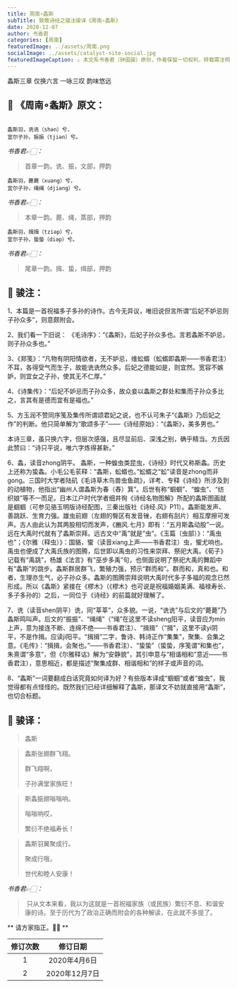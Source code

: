 ```yaml
---
title: 周南∘螽斯
subTitle: 致敬诗经之骏注骏译《周南∘螽斯》 
date: 2020-12-07 
author: 书香君
categories: [周南]
featuredImage: ../assets/周南.png
socialImage: ../assets/catalyst-site-social.jpg
featuredImageCaption: ⚠️️ 本文系书香君（钟国骏）原创，作者保留一切权利，转载需注明出处。
---
```


螽斯三章
仅换六言
一咏三叹
韵味悠远

## 🌼 《周南∘螽斯》原文：
```

螽斯羽，诜诜（shən）兮，
宜尔子孙，振振（tjiən）兮。

```
*书香君👉🏻：* 

> 首章一韵。诜、振，文部，押韵

```
螽斯羽，薨薨（xuəng）兮，
宜尔子孙，绳绳（djiəng）兮。

```
*书香君👉🏻：* 

> 本章一韵。薨、绳，蒸部，押韵

```
螽斯羽，揖揖（tziəp）兮，
宜尔子孙，蛰蛰（diəp）兮。

```
*书香君👉🏻：* 

> 尾章一韵。揖、蛰，缉部，押韵

## 🍁️ 骏注：

1、本篇是一首祝福多子多孙的诗作。古今无异议，唯旧说但言所谓“后妃不妒忌则子孙众多”，则意颇附会。

2、我们看一下旧说：
《毛诗序》：“《螽斯》，后妃子孙众多也。言若螽斯不妒忌，则子孙众多也。”

3、《郑笺》：“凡物有阴阳情欲者，无不妒忌，维蚣蝑（蚣蝑即螽斯——书香君注）不耳，各得受气而生子，故能诜诜然众多。后妃之德能如是，则宜然。宽容不嫉妒，则宜女之子孙，使其无不仁厚。”

4、《诗集传》：“后妃不妒忌而子孙众多，故众妾以螽斯之群处和集而子孙众多比之，言其有是德而宜有是福也。”

5、方玉润不赞同序笺及集传所谓颂君妃之说，也不认可朱子“《螽斯》乃后妃之作”的判断。他只简单解为“歌颂多子”——《诗经原始》：“《螽斯》，美多男也。”

本诗三章，虽只换六字，但层次感强，且尽显前后、深浅之别，确乎精当。方氏因此赞曰：“诗只平说，唯六字炼得甚新。”

6、螽，读音zhong阴平。
螽斯，一种蝗虫类昆虫，《诗经》时代又称斯螽。历史上还称为蛰螽。小毛公毛苌释：“螽斯，蚣蝑也。”蚣蝑之“蚣”读音是zhong而非gong。三国时大学者陆矶《毛诗草木鸟兽虫鱼疏》，详考、专释《诗经》所涉及到的动植物，他指出“幽州人谓螽斯为春（舂）箕”。后世有称“蝈蝈”、“蝗虫”、“纺织娘”等不一而足。日本江户时代学者细井徇《诗经名物图解》所配的螽斯图画就是蝈蝈（可参见骆玉明版诗经配图，三秦出版社《诗经.风》P11）。螽斯能发声、善跳跃、生育力强。雄虫前翅（左翅的臀区有发音锉，右翅有刮片）相互摩擦可发声。古人由此认为其两股相切而发声，《豳风.七月》即有：“五月斯螽动股”一说。远在大禹时代就有了螽斯崇拜。远古文中“禹”就是“虫”。《玉篇（虫部）》：“禹虫也”；《尔雅（释虫）》：国貉，蠁（读音xiang上声——书香君注）虫，蠁尤响也。禹虫也便成了大禹氏族的图腾，后世即以禹虫的习性来崇拜、祭祀大禹。《荀子》记载有“禹跳”，杨雄《法言》有“巫步多禹”句，也侧面说明了祭祀大禹的舞蹈中有“螽斯”的跳步。螽斯群居群飞，繁殖力强，预示“群而和”。群而和，真和也。和者，生理亦生气，必子孙众多。螽斯的图腾崇拜说明大禹时代多子多福的观念已然形成。所以《螽斯》紧接在《樛木》（《樛木》也可说是祝福婚姻美满、福禄寿长、多子多孙的）之后，一同位于《诗经》的前篇就好理解了。

7、诜（读音shen阴平）诜，同“莘莘”，众多貌。一说，“诜诜”与后文的“薨薨”乃螽斯鸣叫声。后文的“振振”、“绳绳”（“绳”在这里不读sheng阳平，读音应为min上声，意为接连不断、连绵不绝——书香君注）、“揖揖”（“揖”，这里不读yi阴平，不是作揖。应读ji阳平。“揖揖”二字，鲁诗、韩诗正作“集集”，聚集、会集之意。《毛传》：“揖揖，会聚也。”——书香君注）、“蛰蛰”（蛰蛰，序笺谓“和集也”，朱熹谓“多意”，但《尔雅释诂》解为“安静貌”，其引申意与“相谐相和”意近——书香君注），意思相近，都是描述“聚集成群、相谐相和”的样子或声音的词。

8、“螽斯”一词要翻成白话究竟如何译为好？有些版本译成“蝈蝈”或者“蝗虫”，我觉得都有点怪怪的。既然我们已经详细解释了螽斯，那译文不妨就直接用“螽斯”，也切合标题。

## 🍁️ 骏译：

> 螽斯

> 螽斯张翅群飞翔。
> 
> 群飞翔啊，
> 
> 子孙满堂家族旺！

> 斯螽振翅嗡嗡响。
> 
> 嗡嗡响哎，
> 
> 繁衍不绝福寿长！

> 螽斯羽翼聚成行。
> 
> 聚成行哦，
> 
> 世代和睦人安康！

*书香君👉🏻：* 

>  只从文本来看，我以为这就是一首祝福家族（或民族）繁衍不息、和谐安康的诗。至于历代为了政治正确而附会的各种解读，在此就不多提了。

** 请方家指正。🙏🏻 **

| 修订次数      | 修订日期 | 
|   :----: |    :----:   | 
| 1    | 2020年4月6日       | 
| 2    | 2020年12月7日       | 
